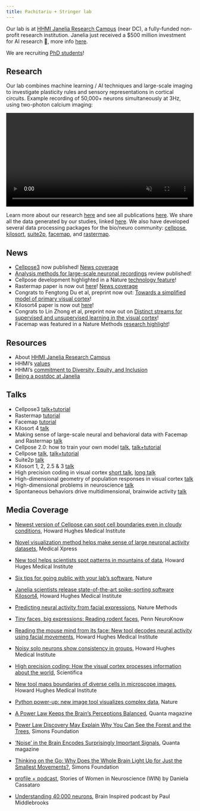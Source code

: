 ```yaml
---
title: Pachitariu + Stringer lab
---
```


Our lab is at [HHMI Janelia Research Campus](https://www.janelia.org/) (near DC), a fully-funded non-profit research institution. Janelia just received a $500 million investment for AI research 🤖, more info [here](https://ai.hhmi.org/). 

We are recruiting [PhD students](positions.qmd)!

## Research

Our lab combines machine learning / AI techniques and large-scale imaging to investigate plasticity rules and sensory representations in cortical circuits. Example recording of 50,000+ neurons simultaneously at 3Hz, using two-photon calcium imaging:

<video width="100%" autoplay loop muted playsinline controls alt="50,000 neurons recorded with two-photon calcium imaging from mouse visual cortex">
  <source src="https://www.suite2p.org/static/images/Movie1.mp4" type="video/mp4">
</video>

Learn more about our research [here](research/index.qmd) and see all publications [here](research/publications.qmd). We share all the data generated by our studies, linked [here](code_and_data.qmd). We also have developed several data processing packages for the bio/neuro community: [cellpose](research/posts/cellpose.qmd), [kilosort](research/posts/kilosort.qmd), [suite2p](research/posts/suite2p.qmd), [facemap](research/posts/rastermap.qmd), and [rastermap](research/posts/rastermap.qmd).

## News

* [Cellpose3](https://www.nature.com/articles/s41592-025-02595-5) now published! [News coverage](https://www.janelia.org/news/newest-version-of-cellpose-can-spot-cell-boundaries-even-in-cloudy-conditions)
* [Analysis methods for large-scale neuronal recordings](https://www.science.org/stoken/author-tokens/ST-2239/full) review published!
* Cellpose development highlighted in a Nature [technology feature](https://www.nature.com/articles/d41586-024-03344-y)!
* Rastermap paper is now out [here](https://www.nature.com/articles/s41593-024-01783-4)! [News coverage](https://medicalxpress.com/news/2024-10-visualization-method-large-neuronal-datasets.html)
* Congrats to Fengtong Du et al, preprint now out: [Towards a simplified model of primary visual cortex](https://www.biorxiv.org/content/10.1101/2024.06.30.601394.abstract)!
* Kilosort4 paper is now out [here](https://www.nature.com/articles/s41592-024-02232-7)!
* Congrats to Lin Zhong et al, preprint now out on [Distinct streams for supervised and unsupervised learning in the visual cortex](https://www.biorxiv.org/content/10.1101/2024.02.25.581990v1)!
* Facemap was featured in a Nature Methods [research highlight](https://www.nature.com/articles/s41592-023-02154-w)!

## Resources

* About [HHMI Janelia Research Campus](https://www.janelia.org/about-us)
* HHMI's [values](https://www.hhmi.org/about/values)
* HHMI’s [commitment to Diversity, Equity, and Inclusion](https://diversity.hhmi.org/)
* [Being a postdoc at Janelia](https://youtube.com/playlist?list=PLTHgpZlI_u0hSo_NO0wpzpMnt6BnOOaWl&feature=shared)

## Talks

* Cellpose3 [talk+tutorial](https://www.youtube.com/watch?v=TZZZlGk6AKo)
* Rastermap [tutorial](https://youtu.be/oQHq7yUWn2k)
* Facemap [tutorial](https://youtu.be/aO_kXkOuadg)
* Kilosort 4 [talk](https://youtu.be/LTSmoACr918?feature=shared)
* Making sense of large-scale neural and behavioral data with Facemap and Rastermap [talk](https://www.youtube.com/watch?v=4fIXfSBKWu8)
* Cellpose 2.0: how to train your own model [talk](https://youtu.be/3ydtAhfq6H0), [talk+tutorial](https://youtu.be/5qANHWoubZU)
* Cellpose [talk](https://youtu.be/7y9d4VIKiS8), [talk+tutorial](https://www.youtube.com/watch?v=DL-j-hPFixk)
* Suite2p [talk](https://www.youtube.com/watch?v=L0cX6V2wFUU)
* Kilosort 1, 2, 2.5 & 3 [talk](https://youtu.be/cmrAhhquC9E?feature=shared)
* High precision coding in visual cortex [short talk](https://youtu.be/5-DkXplTFuY), [long talk](https://www.youtube.com/watch?v=ob48PKoIbfA)
* High-dimensional geometry of population responses in visual cortex [talk](https://www.youtube.com/watch?v=fAFHJiqYwb8)
* High-dimensional problems in neuroscience [talk](https://youtu.be/NzdynFTp7fY)
* Spontaneous behaviors drive multidimensional, brainwide activity [talk](https://youtu.be/1FCCh4COiCM?feature=shared&t=196)


## Media Coverage

- [Newest version of Cellpose can spot cell boundaries even in cloudy conditions](https://www.janelia.org/news/newest-version-of-cellpose-can-spot-cell-boundaries-even-in-cloudy-conditions), Howard Hughes Medical Institute

- [Novel visualization method helps make sense of large neuronal activity datasets](https://medicalxpress.com/news/2024-10-visualization-method-large-neuronal-datasets.html), Medical Xpress

- [New tool helps scientists spot patterns in mountains of data](https://www.janelia.org/news/new-tool-helps-scientists-spot-patterns-in-mountains-of-data), Howard Huges Medical Institute

- [Six tips for going public with your lab’s software](https://www.nature.com/articles/d41586-024-03344-y), Nature

- [Janelia scientists release state-of-the-art spike-sorting software Kilosort4](https://www.janelia.org/news/janelia-scientists-release-state-of-the-art-spike-sorting-software-kilosort4), Howard Hughes Medical Institute

- [Predicting neural activity from facial expressions](https://www.nature.com/articles/s41592-023-02154-w), Nature Methods

- [Tiny faces, big expressions: Reading rodent faces](https://pennneuroknow.com/2023/12/19/tiny-faces-big-expressions-reading-rodent-faces/), Penn NeuroKnow

- [Reading the mouse mind from its face: New tool decodes neural activity using facial movements](https://www.janelia.org/news/reading-the-mouse-mind-from-its-face-new-tool-decodes-neural-activity-using-facial-movements), Howard Hughes Medical Institute

- [Noisy solo neurons show consistency in groups](https://www.janelia.org/news/noisy-solo-neurons-show-consistency-in-groups), Howard Hughes Medical Institute

- [High precision coding: How the visual cortex processes information about the world](https://www.scientifica.uk.com/neurowire/high-precision-coding-how-the-visual-cortex-processes-information-about-the-world), Scientifica

- [New tool maps boundaries of diverse cells in microscope images](https://www.janelia.org/news/new-tool-maps-boundaries-of-diverse-cells-in-microscope-images), Howard Hughes Medical Institute

- [Python power-up: new image tool visualizes complex data](https://www.nature.com/articles/d41586-021-03628-7), Nature

- [A Power Law Keeps the Brain's Perceptions Balanced](https://www.quantamagazine.org/a-power-law-keeps-the-brains-perceptions-balanced-20191022/), Quanta magazine

- [Power Law Discovery May Explain Why You Can See the Forest and the Trees](https://www.simonsfoundation.org/2019/06/26/power-law-discovery-may-explain-why-you-can-see-the-forest-and-the-trees/), Simons Foundation

- ['Noise' in the Brain Encodes Surprisingly Important Signals](https://www.quantamagazine.org/noise-in-the-brains-vision-areas-encodes-body-movements-20191107/), Quanta magazine

- [Thinking on the Go: Why Does the Whole Brain Light Up for Just the Smallest Movements?](https://www.simonsfoundation.org/2019/11/26/thinking-on-the-go-why-does-the-whole-brain-light-up-for-just-the-smallest-movements/), Simons Foundation

- [profile + podcast](https://www.storiesofwin.org/profiles/2021/6/2/dr-carsen-stringer), Stories of Women in Neuroscience (WIN) by Daniela Cassataro

- [Understanding 40,000 neurons](https://braininspired.co/podcast/91/), Brain Inspired podcast by Paul Middlebrooks
